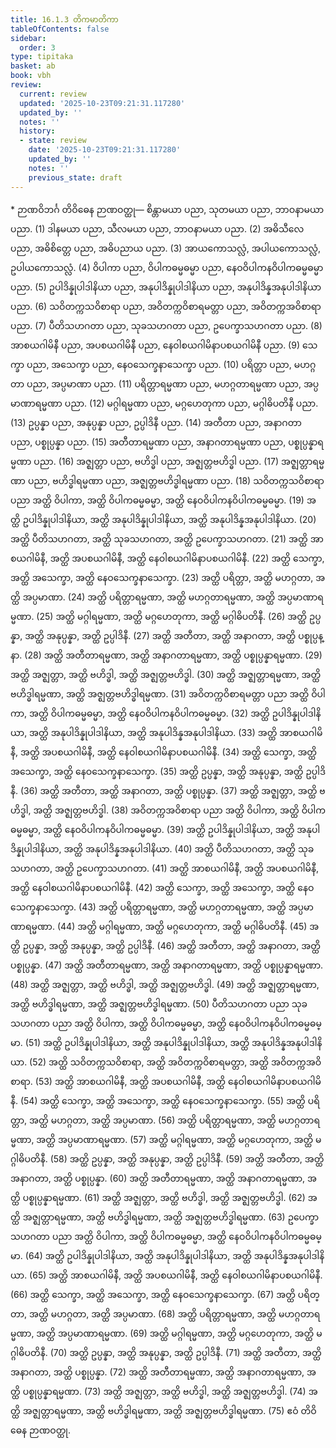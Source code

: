 ```yaml
---
title: 16.1.3 တိကမာတိကာ
tableOfContents: false
sidebar:
  order: 3
type: tipitaka
basket: ab
book: vbh
review:
  current: review
  updated: '2025-10-23T09:21:31.117280'
  updated_by: ''
  notes: ''
  history:
  - state: review
    date: '2025-10-23T09:21:31.117280'
    updated_by: ''
    notes: ''
    previous_state: draft
---
```



<ReviewStatus review={frontmatter.review} showDetails={true} />

<HypothesisAnnotation frontmatter={frontmatter} />

<DynamicBreadcrumb />

<Paragraph type="center" book="vbh">
* ဉာဏဝိဘင်္ဂ
</Paragraph>



<Division number="753" book="vbh" e="ch" v="30" p="325">

<Paragraph number="2268" book="vbh">
တိဝိဓေန ဉာဏဝတ္ထု—
</Paragraph>

<Paragraph number="2269" book="vbh">
စိန္တာမယာ ပညာ, သုတမယာ ပညာ, ဘာဝနာမယာ ပညာ. (1)
</Paragraph>

<Paragraph number="2270" book="vbh">
ဒါနမယာ ပညာ, သီလမယာ ပညာ, ဘာဝနာမယာ ပညာ. (2)
</Paragraph>

<Paragraph number="2271" book="vbh">
အဓိသီလေ ပညာ, အဓိစိတ္တေ ပညာ, အဓိပညာယ ပညာ. (3)
</Paragraph>

<Paragraph number="2272" book="vbh">
အာယကောသလ္လံ, အပါယကောသလ္လံ, ဥပါယကောသလ္လံ. (4)
</Paragraph>

<Paragraph number="2273" book="vbh">
ဝိပါကာ ပညာ, ဝိပါကဓမ္မဓမ္မာ ပညာ, နေဝဝိပါကနဝိပါကဓမ္မဓမ္မာ ပညာ. (5)
</Paragraph>

<Paragraph number="2274" book="vbh">
ဥပါဒိန္နုပါဒါနိယာ ပညာ, အနုပါဒိန္နုပါဒါနိယာ ပညာ, အနုပါဒိန္နအနုပါဒါနိယာ ပညာ. (6)
</Paragraph>

<Paragraph number="2275" book="vbh">
သဝိတက္ကသဝိစာရာ ပညာ, အဝိတက္ကဝိစာရမတ္တာ ပညာ, အဝိတက္ကအဝိစာရာ ပညာ. (7)
</Paragraph>

<Paragraph number="2276" book="vbh">
ပီတိသဟဂတာ ပညာ, သုခသဟဂတာ ပညာ, ဥပေက္ခာသဟဂတာ ပညာ. (8)
</Paragraph>

<Paragraph number="2277" book="vbh">
အာစယဂါမိနီ ပညာ, အပစယဂါမိနီ ပညာ, နေဝါစယဂါမိနာပစယဂါမိနီ ပညာ. (9)
</Paragraph>

<Paragraph number="2278" book="vbh">
သေက္ခာ ပညာ, အသေက္ခာ ပညာ, နေဝသေက္ခနာသေက္ခာ ပညာ. (10)
</Paragraph>

<Paragraph number="2279" book="vbh">
ပရိတ္တာ ပညာ, မဟဂ္ဂတာ ပညာ, အပ္ပမာဏာ ပညာ. (11)
</Paragraph>

<Paragraph number="2280" book="vbh">
ပရိတ္တာရမ္မဏာ ပညာ, မဟဂ္ဂတာရမ္မဏာ ပညာ, အပ္ပမာဏာရမ္မဏာ ပညာ. (12)
</Paragraph>

<Paragraph number="2281" book="vbh">
မဂ္ဂါရမ္မဏာ ပညာ, မဂ္ဂဟေတုကာ ပညာ, မဂ္ဂါဓိပတိနီ ပညာ. (13)
</Paragraph>

<Paragraph number="2282" book="vbh">
ဥပ္ပန္နာ ပညာ, အနုပ္ပန္နာ ပညာ, ဥပ္ပါဒိနီ ပညာ. (14)
</Paragraph>

<Paragraph number="2283" book="vbh">
အတီတာ ပညာ, အနာဂတာ ပညာ, ပစ္စုပ္ပန္နာ ပညာ. (15)
</Paragraph>

<Paragraph number="2284" book="vbh">
အတီတာရမ္မဏာ ပညာ, အနာဂတာရမ္မဏာ ပညာ, ပစ္စုပ္ပန္နာရမ္မဏာ ပညာ. (16)
</Paragraph>

<Paragraph number="2285" book="vbh">
အဇ္ဈတ္တာ ပညာ, ဗဟိဒ္ဓါ ပညာ, အဇ္ဈတ္တဗဟိဒ္ဓါ ပညာ. (17)
</Paragraph>

<Paragraph number="2286" book="vbh">
အဇ္ဈတ္တာရမ္မဏာ ပညာ, ဗဟိဒ္ဓါရမ္မဏာ ပညာ, အဇ္ဈတ္တဗဟိဒ္ဓါရမ္မဏာ ပညာ. (18)
</Paragraph>

<Paragraph number="2287" book="vbh">
သဝိတက္ကသဝိစာရာ ပညာ အတ္ထိ ဝိပါကာ, အတ္ထိ ဝိပါကဓမ္မဓမ္မာ, အတ္ထိ နေဝဝိပါကနဝိပါကဓမ္မဓမ္မာ. (19)
</Paragraph>

<Paragraph number="2288" book="vbh">
အတ္ထိ ဥပါဒိန္နုပါဒါနိယာ, အတ္ထိ အနုပါဒိန္နုပါဒါနိယာ, အတ္ထိ အနုပါဒိန္နအနုပါဒါနိယာ. (20)
</Paragraph>

<Paragraph number="2289" book="vbh">
အတ္ထိ ပီတိသဟဂတာ, အတ္ထိ သုခသဟဂတာ, အတ္ထိ ဥပေက္ခာသဟဂတာ. (21)
</Paragraph>

<Paragraph number="2290" book="vbh">
အတ္ထိ အာစယဂါမိနီ, အတ္ထိ အပစယဂါမိနီ, အတ္ထိ နေဝါစယဂါမိနာပစယဂါမိနီ. (22)
</Paragraph>

<Paragraph number="2291" book="vbh">
အတ္ထိ သေက္ခာ, အတ္ထိ အသေက္ခာ, အတ္ထိ နေဝသေက္ခနာသေက္ခာ. (23)
</Paragraph>

<Paragraph number="2292" book="vbh">
အတ္ထိ ပရိတ္တာ, အတ္ထိ မဟဂ္ဂတာ, အတ္ထိ အပ္ပမာဏာ. (24)
</Paragraph>

<Paragraph number="2293" book="vbh">
အတ္ထိ ပရိတ္တာရမ္မဏာ, အတ္ထိ မဟဂ္ဂတာရမ္မဏာ, အတ္ထိ အပ္ပမာဏာရမ္မဏာ. (25)
</Paragraph>

<Paragraph number="2294" book="vbh">
အတ္ထိ မဂ္ဂါရမ္မဏာ, အတ္ထိ မဂ္ဂဟေတုကာ, အတ္ထိ မဂ္ဂါဓိပတိနီ. (26)
</Paragraph>

<Paragraph number="2295" book="vbh">
အတ္ထိ ဥပ္ပန္နာ, အတ္ထိ အနုပ္ပန္နာ, အတ္ထိ ဥပ္ပါဒိနီ. (27)
</Paragraph>

<Paragraph number="2296" book="vbh">
အတ္ထိ အတီတာ, အတ္ထိ အနာဂတာ, အတ္ထိ ပစ္စုပ္ပန္နာ. (28)
</Paragraph>

<Paragraph number="2297" book="vbh">
အတ္ထိ အတီတာရမ္မဏာ, အတ္ထိ အနာဂတာရမ္မဏာ, အတ္ထိ ပစ္စုပ္ပန္နာရမ္မဏာ. (29)
</Paragraph>

<Paragraph number="2298" book="vbh">
အတ္ထိ အဇ္ဈတ္တာ, အတ္ထိ ဗဟိဒ္ဓါ, အတ္ထိ အဇ္ဈတ္တဗဟိဒ္ဓါ. (30)
</Paragraph>

<Paragraph number="2299" book="vbh">
အတ္ထိ အဇ္ဈတ္တာရမ္မဏာ, အတ္ထိ ဗဟိဒ္ဓါရမ္မဏာ, အတ္ထိ အဇ္ဈတ္တဗဟိဒ္ဓါရမ္မဏာ. (31)
</Paragraph>

<Paragraph number="2300" book="vbh">
အဝိတက္ကဝိစာရမတ္တာ ပညာ အတ္ထိ ဝိပါကာ, အတ္ထိ ဝိပါကဓမ္မဓမ္မာ, အတ္ထိ နေဝဝိပါကနဝိပါကဓမ္မဓမ္မာ. (32)
</Paragraph>

<Paragraph number="2301" book="vbh">
အတ္ထိ ဥပါဒိန္နုပါဒါနိယာ, အတ္ထိ အနုပါဒိန္နုပါဒါနိယာ, အတ္ထိ အနုပါဒိန္နအနုပါဒါနိယာ. (33)
</Paragraph>

<Paragraph number="2302" book="vbh">
အတ္ထိ အာစယဂါမိနီ, အတ္ထိ အပစယဂါမိနီ, အတ္ထိ နေဝါစယဂါမိနာပစယဂါမိနီ. (34)
</Paragraph>

<Paragraph number="2303" book="vbh">
အတ္ထိ သေက္ခာ, အတ္ထိ အသေက္ခာ, အတ္ထိ နေဝသေက္ခနာသေက္ခာ. (35)
</Paragraph>

<Paragraph number="2304" book="vbh">
အတ္ထိ ဥပ္ပန္နာ, အတ္ထိ အနုပ္ပန္နာ, အတ္ထိ ဥပ္ပါဒိနီ. (36)
</Paragraph>

<Paragraph number="2305" book="vbh">
အတ္ထိ အတီတာ, အတ္ထိ အနာဂတာ, အတ္ထိ ပစ္စုပ္ပန္နာ. (37)
</Paragraph>

<Paragraph number="2306" book="vbh">
အတ္ထိ အဇ္ဈတ္တာ, အတ္ထိ ဗဟိဒ္ဓါ, အတ္ထိ အဇ္ဈတ္တဗဟိဒ္ဓါ. (38)
</Paragraph>

<Paragraph number="2307" book="vbh">
အဝိတက္ကအဝိစာရာ ပညာ အတ္ထိ ဝိပါကာ, အတ္ထိ ဝိပါကဓမ္မဓမ္မာ, အတ္ထိ နေဝဝိပါကနဝိပါကဓမ္မဓမ္မာ. (39)
</Paragraph>

<Paragraph number="2308" book="vbh">
အတ္ထိ ဥပါဒိန္နုပါဒါနိယာ, အတ္ထိ အနုပါဒိန္နုပါဒါနိယာ, အတ္ထိ အနုပါဒိန္နအနုပါဒါနိယာ. (40)
</Paragraph>

<Paragraph number="2309" book="vbh">
အတ္ထိ ပီတိသဟဂတာ, အတ္ထိ သုခသဟဂတာ, အတ္ထိ ဥပေက္ခာသဟဂတာ. (41)
</Paragraph>

<Paragraph number="2310" book="vbh">
အတ္ထိ အာစယဂါမိနီ, အတ္ထိ အပစယဂါမိနီ, အတ္ထိ နေဝါစယဂါမိနာပစယဂါမိနီ. (42)
</Paragraph>

<Paragraph number="2311" book="vbh">
အတ္ထိ သေက္ခာ, အတ္ထိ အသေက္ခာ, အတ္ထိ နေဝသေက္ခနာသေက္ခာ. (43)
</Paragraph>

<Paragraph number="2312" book="vbh">
အတ္ထိ ပရိတ္တာရမ္မဏာ, အတ္ထိ မဟဂ္ဂတာရမ္မဏာ, အတ္ထိ အပ္ပမာဏာရမ္မဏာ. (44)
</Paragraph>

<Paragraph number="2313" book="vbh">
အတ္ထိ မဂ္ဂါရမ္မဏာ, အတ္ထိ မဂ္ဂဟေတုကာ, အတ္ထိ မဂ္ဂါဓိပတိနီ. (45)
</Paragraph>

<Paragraph number="2314" book="vbh">
အတ္ထိ ဥပ္ပန္နာ, အတ္ထိ အနုပ္ပန္နာ, အတ္ထိ ဥပ္ပါဒိနီ. (46)
</Paragraph>

<Paragraph number="2315" book="vbh">
အတ္ထိ အတီတာ, အတ္ထိ အနာဂတာ, အတ္ထိ ပစ္စုပ္ပန္နာ. (47)
</Paragraph>

<Paragraph number="2316" book="vbh">
အတ္ထိ အတီတာရမ္မဏာ, အတ္ထိ အနာဂတာရမ္မဏာ, အတ္ထိ ပစ္စုပ္ပန္နာရမ္မဏာ. (48)
</Paragraph>

<Paragraph number="2317" book="vbh">
အတ္ထိ အဇ္ဈတ္တာ, အတ္ထိ ဗဟိဒ္ဓါ, အတ္ထိ အဇ္ဈတ္တဗဟိဒ္ဓါ. (49)
</Paragraph>

<Paragraph number="2318" book="vbh">
အတ္ထိ အဇ္ဈတ္တာရမ္မဏာ, အတ္ထိ ဗဟိဒ္ဓါရမ္မဏာ, အတ္ထိ အဇ္ဈတ္တဗဟိဒ္ဓါရမ္မဏာ. (50)
</Paragraph>

<Paragraph number="2319" book="vbh">
ပီတိသဟဂတာ ပညာ သုခသဟဂတာ ပညာ အတ္ထိ ဝိပါကာ, အတ္ထိ ဝိပါကဓမ္မဓမ္မာ, အတ္ထိ နေဝဝိပါကနဝိပါကဓမ္မဓမ္မာ. (51)
</Paragraph>

<Paragraph number="2320" book="vbh">
အတ္ထိ ဥပါဒိန္နုပါဒါနိယာ, အတ္ထိ အနုပါဒိန္နုပါဒါနိယာ, အတ္ထိ အနုပါဒိန္နအနုပါဒါနိယာ. (52)
</Paragraph>

<Paragraph number="2321" book="vbh">
အတ္ထိ သဝိတက္ကသဝိစာရာ, အတ္ထိ အဝိတက္ကဝိစာရမတ္တာ, အတ္ထိ အဝိတက္ကအဝိစာရာ. (53)
</Paragraph>

<Paragraph number="2322" book="vbh">
အတ္ထိ အာစယဂါမိနီ, အတ္ထိ အပစယဂါမိနီ, အတ္ထိ နေဝါစယဂါမိနာပစယဂါမိနီ. (54)
</Paragraph>

<Paragraph number="2323" book="vbh">
အတ္ထိ သေက္ခာ, အတ္ထိ အသေက္ခာ, အတ္ထိ နေဝသေက္ခနာသေက္ခာ. (55)
</Paragraph>

<Paragraph number="2324" book="vbh">
အတ္ထိ ပရိတ္တာ, အတ္ထိ မဟဂ္ဂတာ, အတ္ထိ အပ္ပမာဏာ. (56)
</Paragraph>

<Paragraph number="2325" book="vbh">
အတ္ထိ ပရိတ္တာရမ္မဏာ, အတ္ထိ မဟဂ္ဂတာရမ္မဏာ, အတ္ထိ အပ္ပမာဏာရမ္မဏာ. (57)
</Paragraph>

<Paragraph number="2326" book="vbh">
အတ္ထိ မဂ္ဂါရမ္မဏာ, အတ္ထိ မဂ္ဂဟေတုကာ, အတ္ထိ မဂ္ဂါဓိပတိနီ. (58)
</Paragraph>

<Paragraph number="2327" book="vbh">
အတ္ထိ ဥပ္ပန္နာ, အတ္ထိ အနုပ္ပန္နာ, အတ္ထိ ဥပ္ပါဒိနီ. (59)
</Paragraph>

<Paragraph number="2328" book="vbh">
အတ္ထိ အတီတာ, အတ္ထိ အနာဂတာ, အတ္ထိ ပစ္စုပ္ပန္နာ. (60)
</Paragraph>

<Paragraph number="2329" book="vbh">
အတ္ထိ အတီတာရမ္မဏာ, အတ္ထိ အနာဂတာရမ္မဏာ, အတ္ထိ ပစ္စုပ္ပန္နာရမ္မဏာ. (61)
</Paragraph>

<Paragraph number="2330" book="vbh">
အတ္ထိ အဇ္ဈတ္တာ, အတ္ထိ ဗဟိဒ္ဓါ, အတ္ထိ အဇ္ဈတ္တဗဟိဒ္ဓါ. (62)
</Paragraph>

<Paragraph number="2331" book="vbh">
အတ္ထိ အဇ္ဈတ္တာရမ္မဏာ, အတ္ထိ ဗဟိဒ္ဓါရမ္မဏာ, အတ္ထိ အဇ္ဈတ္တဗဟိဒ္ဓါရမ္မဏာ. (63)
</Paragraph>

<Paragraph number="2332" book="vbh">
ဥပေက္ခာသဟဂတာ ပညာ အတ္ထိ ဝိပါကာ, အတ္ထိ ဝိပါကဓမ္မဓမ္မာ, အတ္ထိ နေဝဝိပါကနဝိပါကဓမ္မဓမ္မာ. (64)
</Paragraph>

<Paragraph number="2333" book="vbh">
အတ္ထိ ဥပါဒိန္နုပါဒါနိယာ, အတ္ထိ အနုပါဒိန္နုပါဒါနိယာ, အတ္ထိ အနုပါဒိန္နအနုပါဒါနိယာ. (65)
</Paragraph>

<Paragraph number="2334" book="vbh">
အတ္ထိ အာစယဂါမိနီ, အတ္ထိ အပစယဂါမိနီ, အတ္ထိ နေဝါစယဂါမိနာပစယဂါမိနီ. (66)
</Paragraph>

<Paragraph number="2335" book="vbh">
အတ္ထိ သေက္ခာ, အတ္ထိ အသေက္ခာ, အတ္ထိ နေဝသေက္ခနာသေက္ခာ. (67)
</Paragraph>

<Paragraph number="2336" book="vbh">
အတ္ထိ ပရိတ္တာ, အတ္ထိ မဟဂ္ဂတာ, အတ္ထိ အပ္ပမာဏာ. (68)
</Paragraph>

<Paragraph number="2337" book="vbh">
အတ္ထိ ပရိတ္တာရမ္မဏာ, အတ္ထိ မဟဂ္ဂတာရမ္မဏာ, အတ္ထိ အပ္ပမာဏာရမ္မဏာ. (69)
</Paragraph>

<Paragraph number="2338" book="vbh">
အတ္ထိ မဂ္ဂါရမ္မဏာ, အတ္ထိ မဂ္ဂဟေတုကာ, အတ္ထိ မဂ္ဂါဓိပတိနီ. (70)
</Paragraph>

<Paragraph number="2339" book="vbh">
အတ္ထိ ဥပ္ပန္နာ, အတ္ထိ အနုပ္ပန္နာ, အတ္ထိ ဥပ္ပါဒိနီ. (71)
</Paragraph>

<Paragraph number="2340" book="vbh">
အတ္ထိ အတီတာ, အတ္ထိ အနာဂတာ, အတ္ထိ ပစ္စုပ္ပန္နာ. (72)
</Paragraph>

<Paragraph number="2341" book="vbh">
အတ္ထိ အတီတာရမ္မဏာ, အတ္ထိ အနာဂတာရမ္မဏာ, အတ္ထိ ပစ္စုပ္ပန္နာရမ္မဏာ. (73)
</Paragraph>

<Paragraph number="2342" book="vbh">
အတ္ထိ အဇ္ဈတ္တာ, အတ္ထိ ဗဟိဒ္ဓါ, အတ္ထိ အဇ္ဈတ္တဗဟိဒ္ဓါ. (74)
</Paragraph>

<Paragraph number="2343" book="vbh">
အတ္ထိ အဇ္ဈတ္တာရမ္မဏာ, အတ္ထိ ဗဟိဒ္ဓါရမ္မဏာ, အတ္ထိ အဇ္ဈတ္တဗဟိဒ္ဓါရမ္မဏာ. (75)

</Paragraph>
</Division>

<Paragraph number="2344" type="center" book="vbh">
ဧဝံ တိဝိဓေန ဉာဏဝတ္ထု.
</Paragraph>